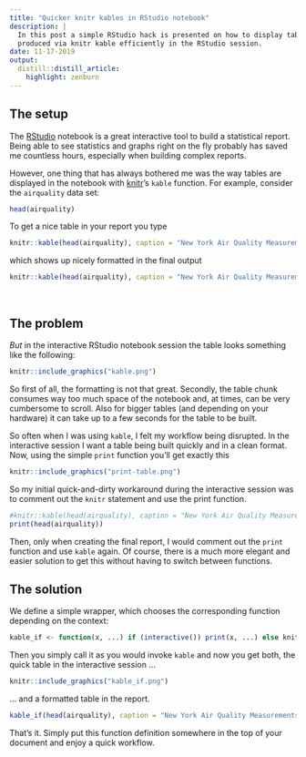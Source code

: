 ```yaml
---
title: "Quicker knitr kables in RStudio notebook"
description: |
  In this post a simple RStudio hack is presented on how to display tables
  produced via knitr kable efficiently in the RStudio session.
date: 11-17-2019
output:
  distill::distill_article:
    highlight: zenburn
---
```



## The setup
The [RStudio](https://rstudio.com/) notebook is a great interactive tool to 
build a statistical report. Being able to see statistics and graphs right on 
the fly probably has saved me countless hours, especially when building complex 
reports.

However, one thing that has always bothered me was the way tables are displayed 
in the notebook with [knitr](https://CRAN.R-project.org/package=knitr)'s 
`kable` function. For example, consider the `airquality` data set:

```r
head(airquality)
```

To get a nice table in your report you type

```r
knitr::kable(head(airquality), caption = "New York Air Quality Measurements.")
```

which shows up nicely formatted in the final output

```r
knitr::kable(head(airquality), caption = "New York Air Quality Measurements.")
```

<br>

## The problem
*But* in the interactive RStudio notebook session the table looks something like the following:

```r
knitr::include_graphics("kable.png")
```

So first of all, the formatting is not that great. Secondly, the table chunk consumes way too much space of the notebook and, at times, can be very cumbersome to scroll. Also for bigger tables (and depending on your hardware) it can take up to a few seconds for the table to be built. 

So often when I was using `kable`, I felt my workflow being disrupted. In the interactive session I want a table being built quickly and in a clean format. Now, using the simple `print` function you'll get exactly this

```r
knitr::include_graphics("print-table.png")
```

So my initial quick-and-dirty workaround during the interactive session was to comment out the `knitr` statement and use the print function.

```r
#knitr::kable(head(airquality), caption = "New York Air Quality Measurements.")
print(head(airquality))
```

Then, only when creating the final report, I would comment out the `print` function and use `kable` again. Of course, there is a much more elegant and easier solution to get this without having to switch between functions. 

## The solution
We define a simple wrapper, which chooses the corresponding function depending on the context:

```r
kable_if <- function(x, ...) if (interactive()) print(x, ...) else knitr::kable(x, ...)
```

Then you simply call it as you would invoke `kable` and now you get both, the quick table in the interactive session ...

```r
knitr::include_graphics("kable_if.png")
```

... and a formatted table in the report.

```r
kable_if(head(airquality), caption = "New York Air Quality Measurements.")
```

That's it. Simply put this function definition somewhere in the top of your document and enjoy a quick workflow.
